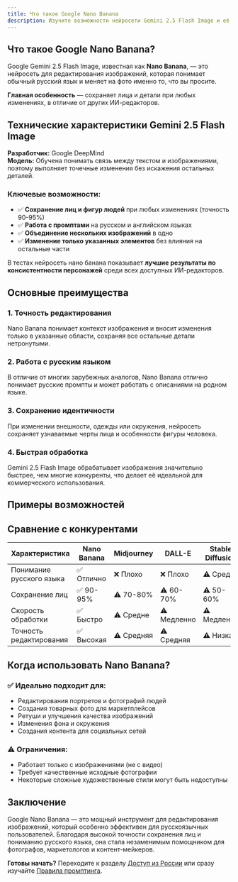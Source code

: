 ```yaml
---
title: Что такое Google Nano Banana
description: Изучите возможности нейросети Gemini 2.5 Flash Image и её технические характеристики
---
```



## Что такое Google Nano Banana?

Google Gemini 2.5 Flash Image, известная как **Nano Banana**, — это нейросеть для редактирования изображений, которая понимает обычный русский язык и меняет на фото именно то, что вы просите.

**Главная особенность** — сохраняет лица и детали при любых изменениях, в отличие от других ИИ-редакторов.

## Технические характеристики Gemini 2.5 Flash Image

**Разработчик:** Google DeepMind  
**Модель:** Обучена понимать связь между текстом и изображениями, поэтому выполняет точечные изменения без искажения остальных деталей.

### Ключевые возможности:

- ✅ **Сохранение лиц и фигур людей** при любых изменениях (точность 90-95%)
- ✅ **Работа с промптами** на русском и английском языках
- ✅ **Объединение нескольких изображений** в одно
- ✅ **Изменение только указанных элементов** без влияния на остальные части

В тестах нейросеть нано банана показывает **лучшие результаты по консистентности персонажей** среди всех доступных ИИ-редакторов.

## Основные преимущества

### 1. Точность редактирования
Nano Banana понимает контекст изображения и вносит изменения только в указанные области, сохраняя все остальные детали нетронутыми.

### 2. Работа с русским языком
В отличие от многих зарубежных аналогов, Nano Banana отлично понимает русские промпты и может работать с описаниями на родном языке.

### 3. Сохранение идентичности
При изменении внешности, одежды или окружения, нейросеть сохраняет узнаваемые черты лица и особенности фигуры человека.

### 4. Быстрая обработка
Gemini 2.5 Flash Image обрабатывает изображения значительно быстрее, чем многие конкуренты, что делает её идеальной для коммерческого использования.

## Примеры возможностей

<PromptCard 
  prompt="Убери все лишние объекты с фона, оставив только человека и основной предмет"
  category="Работа с объектами"
  description="Точное удаление ненужных элементов с сохранением важных деталей"
/>

<PromptCard 
  prompt="Измени прическу на короткую стрижку, сохранив черты лица и выражение"
  category="Изменение внешности"
  description="Изменение прически с сохранением индивидуальности"
/>

<PromptCard 
  prompt="Добавь мягкое студийное освещение, сохранив естественные тени"
  category="Улучшение качества"
  description="Улучшение освещения без потери реалистичности"
/>

## Сравнение с конкурентами

| Характеристика | Nano Banana | Midjourney | DALL-E | Stable Diffusion |
|---|---|---|---|---|
| Понимание русского языка | ✅ Отлично | ❌ Плохо | ❌ Плохо | ⚠️ Средне |
| Сохранение лиц | ✅ 90-95% | ⚠️ 70-80% | ⚠️ 60-70% | ⚠️ 50-60% |
| Скорость обработки | ✅ Быстро | ⚠️ Средне | ⚠️ Медленно | ⚠️ Медленно |
| Точность редактирования | ✅ Высокая | ⚠️ Средняя | ⚠️ Средняя | ⚠️ Низкая |

## Когда использовать Nano Banana?

### ✅ Идеально подходит для:
- Редактирования портретов и фотографий людей
- Создания товарных фото для маркетплейсов
- Ретуши и улучшения качества изображений
- Изменения фона и окружения
- Создания контента для социальных сетей

### ⚠️ Ограничения:
- Работает только с изображениями (не с видео)
- Требует качественные исходные фотографии
- Некоторые сложные художественные стили могут быть недоступны

## Заключение

Google Nano Banana — это мощный инструмент для редактирования изображений, который особенно эффективен для русскоязычных пользователей. Благодаря высокой точности сохранения лиц и пониманию русского языка, она стала незаменимым помощником для фотографов, маркетологов и контент-мейкеров.

**Готовы начать?** Переходите к разделу [Доступ из России](/access/) или сразу изучайте [Правила промптинга](/prompting-rules/).
